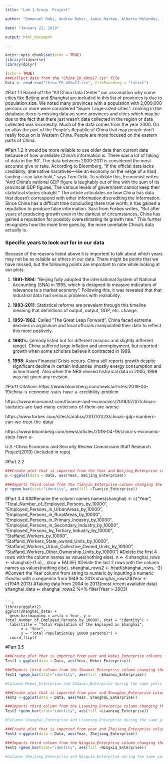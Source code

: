```yaml
---
title: "Lab 1 Group  Project"

author: "Emmanuel Robi, Andrew Baker, Jamie Marken, Alberto Melendez, James Lyou"

date: "January 22, 2019"

output: html_document

---
```

```r
knitr::opts_chunk$set(echo = TRUE)
library(tidyverse)
library(dplyr)
```

```r
(echo = TRUE)
###Collect data from the "China_EO_49to17.csv" file
Data <- read.csv("China_EO_49to17.csv", fileEncoding = "latin1")
```

#Part 1.1
  Based off the “All China Data Center” our assumption why some cities like Beijing and Shanghai are included in this list of provinces is due to population size. We noted many provinces with a population with 2,000,000 persons or more were considered “Super Large-sized cities”. 
  Looking in the database there is missing data on some provinces and cities which may be due to the fact that there just wasn’t data collected in the region or data collected was incorrectly. Much of the data comes from the year 2000. On an atlas the part of the People’s Republic of China that may people don’t really focus on is Western China. People are more focused on the eastern parts of China. 
  
#Part 1.2
  It would be more reliable to use older data than current data because of how unreliable China’s information is. There was a lot of faking of data in the 90’. The data between 2000-2011 is considered the most accurate give or take. According to Bloomberg, “If the official data lacks credibility, alternative narratives—like an economy on the verge of a hard landing—can take hold,” says Tom Orlik. To validate this, Economist writes “And China’s national GDP figure is laughably out of line with the sum of its provincial GDP figures. The various levels of government cannot keep their statistical stories straight.” The article articulates on how China has data that doesn’t correspond with other information discrediting the information. Since China has a difficult time concluding there true worth, it has gained a reputation to produce false information. Sara from Forbes writes, “But after years of producing growth even in the darkest of circumstances, China has gained a reputation for possibly overestimating its growth rate.” This further recognizes how the more time goes by, the more unreliable China’s data actually is. 
  
### Specific years to look out for in our data

Because of the reasons listed above it is importent to talk about which years may not be as reliable as others in our data. There might be points that we have missed, but the following points are improtant to note while looking at our plots.

1. __1991-1994__: "Beijing fully adopted the international System of National Accounting (SNA) in 1995, which is designed to measure indicators of relevance to a market economy". Following this, it was revealed that that industrial data had serious problems with realiability. 

2. __1983-2011__: Statistical reforms are prevalent through this timeline meaning that definitions of output, output, GDP, etc. change. 

3. __1959-1962__: Called "The Great Leap Forward", China faced extreme declines in argiculure and local officials manipulated their data to reflect this more postively.

4. __1980's__: (already listed but for different reasons and slightly different range). China suffered large inflation and unemployment, but reported growth when some scholars believe it contracted in 1989.

5. __1998__: Asian Financial Crisis occurs. China still reports growth despite significant decline in certain industries (mostly energy consumption and airline travel). Also when the NBS revised historical data in 2005, 1998 was not given any revision.

#Part1 Citations
https://www.bloomberg.com/news/articles/2018-04-19/china-s-economic-stats-have-a-credibility-problem

https://www.economist.com/finance-and-economics/2018/07/07/chinas-statistics-are-bad-many-criticisms-of-them-are-worse 

https://www.forbes.com/sites/sarahsu/2017/01/23/chinas-gdp-numbers-can-we-trust-the-data/ 

https://www.bloomberg.com/news/articles/2018-04-19/china-s-economic-stats-have-a- 

U.S.-China Economic and Security Review Commission Staff Research Project(2013) (included in repo)

#Part 2.2
```r
###Create plot that is imported from the Year and Beijing_Enterprise columns
p <-ggplot(data = Data, aes(Year, Beijing_Enterprise))

###Imports third colum from the Tianjin_Enterprise column changing the bar to a different shade of blue 
p +geom_bar(stat="identity", aes(fill =Tianjin_Enterprise))
```
#Part 3.4
###Rename the column names
names(shanghai) <- c("Year", "Total_Number_of_Employed_Persons_by_10000",
                     "Employed_Persons_in_UrbanAreas_by_10000", 
                     "Employed_Persons_in_RuralAreas_by_10000",
                     "Employed_Persons_in_Primary_Industry_by_10000",
                     "Employed_Persons_in_Secondary_Industry_by_10000",
                     "Employed_Persons_by_Tertiary_Industry_by_10000",
                     "Staffand_Workers_by_10000",
                     "Staffand_Workers_State_owned_Units_by_10000",
                     "Staffand_Workers_Urban_Collective_Owned_Units_by_10000",
                     "Staffand_Workers_Other_Ownership_Units_by_10000")
#Delete the first 4 rows with the column names as values(nothing else).
n <- 4
shanghai_rows <- shanghai[-(1:n), , drop = FALSE]
#Delate the last 2 rows with the column names as values(nothing else).
shanghai_rows2 <- head(shanghai_rows, -2)
#Convert the Year column from string to numeric by inputting a numeric
#vector with a sequence from 1949 to 2013
shanghai_rows2$Year <- c(1949:2013) 
#Taking data from 2004 to 2013(most recent available data)
shanghai_data <- shanghai_rows2 %>% 
                 filter(Year > 2003)
```

```r
library(ggplot2)
ggplot(shanghai_data) +
  geom_bar(mapping = aes(x = Year, y = Total_Number_of_Employed_Persons_by_10000), stat = "identity") + 
  labs(title = "Total Population of the Employed in Shanghai",
       x = "Year",
       y = "Total Population(By 10000 persons)") +
  coord_flip()
```

#Part 3.5 
```r
###Create plot that is imported from year and Hebei_Enterprise columns 
Test1 <-ggplot(data = Data, aes(Year, Hebei_Enterprise))

###Imports third column from the Shaanxi_Enterprise column changing the bar to a different shade of blue
Test1 +geom_bar(stat="identity", aes(fill =Shaanxi_Enterprise))

#Columns Hebei_Enterprise and Shaanxi_Enterprise during the same years shows a correlation. The provinces show correlation in incline and decline during the same periods of time.
```

```r
###Create plot that is imported from year and Shanghai_Enterprise columns 
Test2 <-ggplot(data = Data, aes(Year, Shanghai_Enterprise))

###Imports third column from the Liaoning_Enterprise column changing the bar to a different shade of blue
Test2 +geom_bar(stat="identity", aes(fill =Liaoning_Enterprise))

#Columns Shanghai_Enterprise and Liaoning_Enterprise during the same years show a correlation later in the years. Earlier, there doesnt seem to be any correlation
```

```r
###Create plot that is imported from year and Zhejiang_Enterprise columns 
Test3 <-ggplot(data = Data, aes(Year, Zhejiang_Enterprise))

###Imports third column from the Ningxia_Enterprise column changing the bar to a different shade of blue
Test3 +geom_bar(stat="identity", aes(fill =Ningxia_Enterprise))

#Columns Zhejiang_Enterprise and Ningxia_Enterprise during the same years show a correlation. The provinces show correlation in incline and decline during the same period of time.
```
